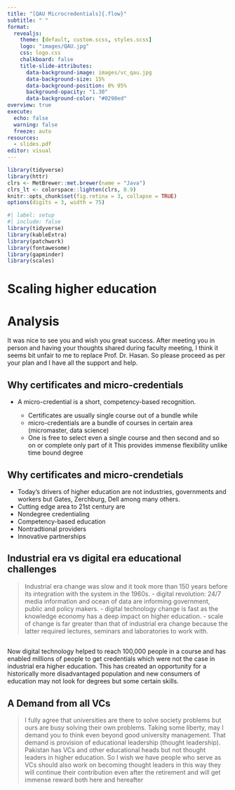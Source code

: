 ```yaml
---
title: "[QAU Microcredentials]{.flow}"
subtitle: " "
format:
  revealjs:
    theme: [default, custom.scss, styles.scss]
    logo: "images/QAU.jpg"
    css: logo.css
    chalkboard: false
    title-slide-attributes:
      data-background-image: images/vc_qau.jpg
      data-background-size: 15%
      data-background-position: 0% 95%
      background-opacity: "1.30"
      data-background-color: "#0298ed"
overview: true
execute:
  echo: false
  warning: false
  freeze: auto
resources:
  - slides.pdf
editor: visual
---
```


```r
library(tidyverse)
library(httr)
clrs <- MetBrewer::met.brewer(name = "Java")
clrs_lt <- colorspace::lighten(clrs, 0.9)
knitr::opts_chunk$set(fig.retina = 3, collapse = TRUE)
options(digits = 3, width = 75)
```

```r
#| label: setup
#| include: false
library(tidyverse)
library(kableExtra)
library(patchwork)
library(fontawesome)
library(gapminder)
library(scales)
```

# [Scaling higher education]{.flow} {background-color="#0298ed"}

# Analysis {background-color="#0298ed"}

::: callout-note
It was nice to see you and wish you great success. After meeting you in person and having your thoughts shared during faculty meeting, I think it seems bit unfair to me to replace Prof. Dr. Hasan. So please proceed as per your plan and I have all the support and help.  
:::

## Why certificates and micro-credentials {background-color="#0298ed"}

- A micro-credential is a short, competency-based recognition. 

  -   Certificates are usually single course out of a bundle while
  -   micro-credentials are a bundle of courses in certain area (micromaster, data science)
  -   One is free to select even a single course and then second and so on or complete only part of it
 This provides immense flexibility unlike time bound degree

## Why certificates and micro-crendetials {background-color="#0298ed"}

-   Today’s drivers of higher education are not industries, governments and workers but Gates, Zerchburg, Dell among many others.
  -   Cutting edge area to 21st century are
  -   Nondegree credentialing
  -   Competency-based education
  -   Nontradtional providers
  -   Innovative partnerships


## Industrial era vs digital era educational challenges {background-color="#0298ed"}

> Industrial era change was slow and it took more than 150 years before its integration with the system in the 1960s. 
- digital revolution:  24/7 media information and ocean of data are informing government, public and policy makers. 
- digital technology change is fast as the knowledge economy has a deep impact on higher education. 
- scale of change is far greater than that of industrial era change because the latter required lectures, seminars and laboratories to work with. 

## {background-color="#0298ed"}
Now digital technology helped to reach 100,000 people in a course and has enabled millions of people to get credentials which were not the case in industrial era higher education.  This has created an opportunity for a historically more disadvantaged population and new consumers of education may not look for degrees but some certain skills.
    
## A Demand from all VCs {background-color="#0298ed"}

> I fully agree that universities are there to solve society problems but ours are busy solving their own problems. Taking some liberty,  may I demand you to think even beyond good university management. That demand is provision of educational leadership (thought leadership). Pakistan has VCs and other educational heads but not thought leaders in higher education. So I wish we have people who serve as VCs should also work on becoming thought leaders in this way they will continue their contribution even after the retirement and will get immense reward both here and hereafter


